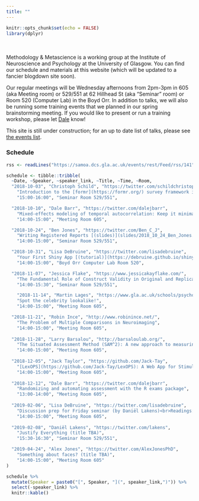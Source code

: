 ```yaml
---
title: ""
---
```


```r
knitr::opts_chunk$set(echo = FALSE)
library(dplyr)
```

<br><br>
Methodology & Metascience is a working group at the Institute of Neuroscience and Psychology at the University of Glasgow. You can find our schedule and materials at this website (which will be updated to a fancier blogdown site soon).

Our regular meetings will be Wednesday afternoons from 2pm-3pm in 605 (aka Meeting room) or 529/551 at 62 Hillhead St (aka "Seminar" room) or Room 520 (Computer Lab) in the Boyd Orr. In addition to talks, we will also be running some training events that we planned in our spring brainstorming meeting. If you would like to present or run a training workshop, please let [Dale](mailto://dale.barr@glasgow.ac.uk) know!

This site is still under construction; for an up to date list of talks, please see [the events list](http://www.psy.gla.ac.uk/events/index.php?sub=12).

### Schedule

```r

rss <- readLines("https://samoa.dcs.gla.ac.uk/events/rest/Feed/rss/141")

schedule <- tibble::tribble(
  ~Date, ~Speaker, ~speaker_link, ~Title, ~Time, ~Room,
  "2018-10-03", "Christoph Schild", "https://twitter.com/schildchristoph", 
    "Introduction to the [formr](https://formr.org/) survey framework in R [(slides)](https://osf.io/gu23h/)", 
    "15:00-16:00", "Seminar Room 529/551",

  "2018-10-10", "Dale Barr", "https://twitter.com/dalejbarr", 
    "Mixed-effects modeling of temporal autocorrelation: Keep it minimal",
    "14:00-15:00", "Meeting Room 605",

  "2018-10-24", "Ben Jones", "https://twitter.com/Ben_C_J",
    "Writing Registered Reports [(slides)](slides/2018_10_24_Ben_Jones.pdf)",
    "14:00-15:00", "Seminar Room 529/551",

  "2018-10-31", "Lisa DeBruine", "https://twitter.com/lisadebruine",
    "Your First Shiny App [(tutorial)](https://debruine.github.io/shiny-tutorials/)",
    "14:00-15:00", "Boyd Orr Computer Lab Room 520",

  "2018-11-07", "Jessica Flake", "https://www.jessicakayflake.com/", 
    "The Fundamental Role of Construct Validity in Original and Replicated Research",
    "14:00-15:30", "Seminar Room 529/551",

    "2018-11-14", "Martin Lages", "https://www.gla.ac.uk/schools/psychology/staff/martinlages/#/",
    "Spot the celebrity lookalike!",
    "14:00-15:00", "Meeting Room 605",

  "2018-11-21", "Robin Ince", "http://www.robinince.net/", 
    "The Problem of Multiple Comparisons in Neuroimaging",
    "14:00-15:00", "Meeting Room 605",
  
  "2018-11-28", "Larry Barsalou", "http://barsaloulab.org/",
    "The Situated Assessment Method (SAM^2): A new approach to measuring, understanding, and predicting health behaviours",
    "14:00-15:00", "Meeting Room 605",
  
  "2018-12-05", "Jack Taylor", "https://github.com/Jack-Tay",
    "[LexOPS](https://github.com/Jack-Tay/LexOPS): A Web App for Stimulus Generation in Psycholinguistics",
    "14:00-15:00", "Meeting Room 605",
  
  "2018-12-12", "Dale Barr", "https://twitter.com/dalejbarr",
    "Randomizing and automating assessment with the R exams package",
    "13:00-14:00", "Meeting Room 605",
  
  "2019-02-06", "Lisa DeBruine", "https://twitter.com/lisadebruine",
    "Discussion prep for Friday seminar (by Daniël Lakens)<br>Readings: [Equivalence Testing for Psychological Research](https://doi.org/10.1177/2515245918770963) & [Justify Your Alpha](https://psyarxiv.com/9s3y6/) (+[related blog post](http://daniellakens.blogspot.com/2018/12/testing-whether-observed-data-should.html))",
    "14:00-15:00", "Meeting Room 605",
  
  "2019-02-08", "Daniël Lakens", "https://twitter.com/lakens",
    "Justify Everything (title TBA)",
    "15:30-16:30", "Seminar Room 529/551",

  "2019-04-24", "Alex Jones", "https://twitter.com/AlexJonesPhD",
    "Something about faces? (title TBA)",
    "14:00-15:00", "Meeting Room 605"
)

schedule %>%
  mutate(Speaker = paste0("[", Speaker, "](", speaker_link,")")) %>%
  select(-speaker_link) %>%
  knitr::kable()

```

